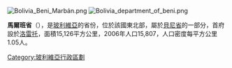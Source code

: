 [[Image:Bolivia_Beni_Marbán.png|right]]
[[Image:Bolivia_department_of_beni.png|right]]

'''馬爾班省'''（{{lang-es|Provincia de Marbán}}），是[[玻利維亞|玻利維亞]]的省份，位於該國東北部，屬於[[貝尼省|貝尼省]]的一部分，首府設於[[洛雷托_(貝尼省)|洛雷托]]，面積15,126平方公里，2006年人口15,807，人口密度每平方公里1.05人。

{{coord|15.333|S|64.500|W|display=title|source:dewiki}}

{{Bolivia-geo-stub}}
{{玻利維亞省份}}

[[Category:玻利維亞行政區劃|Category:玻利維亞行政區劃]]